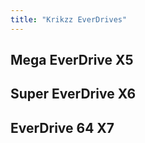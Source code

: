 ```yaml
---
title: "Krikzz EverDrives"
---
```


## Mega EverDrive X5

## Super EverDrive X6

## EverDrive 64 X7
